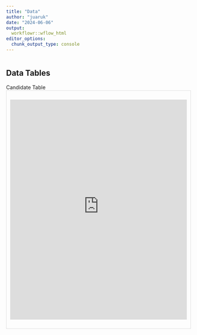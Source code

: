 ---
title: "Data"
author: "juaruk"
date: "2024-06-06"
output: 
  workflowr::wflow_html
editor_options:
  chunk_output_type: console
---
```{css, echo=FALSE}

```
## Data Tables
<head><span class="custom-text" style="text-align: center;">Candidate Table</span></head>
<div style="border: 1px solid #ddd; padding: 10px; overflow: hidden;">
  <iframe src="https://julia-arukakkal.shinyapps.io/apptable/" 
          width="100%" 
          height="600px" 
          style="border: none; overflow: hidden;"></iframe>
</div>


